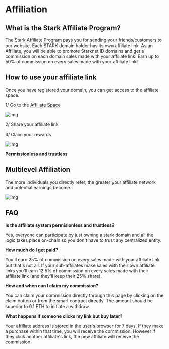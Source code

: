 # Affiliation

## What is the Stark Affiliate Program?

The [Stark Affiliate Program](https://starknet.id/affiliates/individual-program) pays you for sending your friends/customers to our website. Each STARK domain holder has its own affiliate link. As an Affiliate, you will be able to promote Starknet ID domains and get a commission on each domain sales made with your affiliate link. Earn up to 50% of commission on every sales made with your affiliate link!

## How to use your affiliate link

Once you have registered your domain, you can get access to the affiliate space.

1/ Go to the [Affiliate Space](https://affiliate.starknet.id/)

![img](public/illustrations/affiliate.webp)

2/ Share your affiliate link

3/ Claim your rewards

![img](public/illustrations/claim.webp)

**Permissionless and trustless**

## Multilevel Affiliation

The more individuals you directly refer, the greater your affiliate network and potential earnings become.

![img](public/illustrations/recursive.webp)

## FAQ

**Is the affiliate system permisionless and trustless?**

Yes, everyone can participate by just owning a stark domain and all the logic takes place on-chain so you don't have to trust any centralized entity.

**How much do I get paid?**

You'll earn 25% of commission on every sales made with your affiliate link but that's not all. If your sub-affiliates make sales with their own affiliate links you'll earn 12.5% of commission on every sales made with their affiliate link (and they'll keep their 25% share).

**How and when can I claim my commission?**

You can claim your commission directly through this page by clicking on the claim button or from the smart contract directly. The amount should be superior to 0.1 ETH to initiate a withdraw.

**What happens if someone clicks my link but buy later?**

Your affiliate address is stored in the user's browser for 7 days. If they make a purchase within that time, you will receive the commission. However if they click another affiliate's link, the new affiliate will receive the commission.